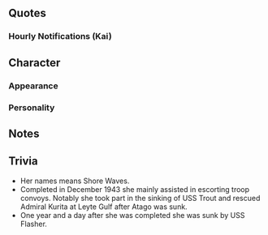 <div style="display:none">
{{#setmainimage:Kishinami_Full.png}}
[[File:{{#setmainimage:Kishinami_Full.png}}|thumb|right]]
<ac_metadata title="Kishinami (DD)"></ac_metadata>
</div>
{{Ship/Header}}
==Quotes==
{{Ship/Quotes
|Introduction = 夕雲型駆逐艦、その十五番艦、岸波です。<br>貴方が提督？　そう。いいけど。<br>岸波、第三一駆逐隊に着任します。
|Introduction/En = Yuugumo-class destroyer, the fifteenth ship- Kishinami. You're the admiral? Oh, I see. Well, I'll go check into the Third Destroyer Squadron.
|Introduction/Note = 

|Introduction/Kai = 夕雲型駆逐艦、その十五番艦、岸波です。提督、第三十一駆逐隊、出撃準備、完了しています。本日も、よろしくおねがいします。
|Introduction/Kai/En = I'm the 15th ship of the Yuugumo-class destroyers, Kishinami. The 31st Destroyer Division have completed our sortie preparations, Admiral. Please take care of me today as well.
|Introduction/Kai/Note = 

|Library = 夕雲型駆逐艦、十五番艦、岸波です。横須賀浦賀生まれ、夕雲型駆逐艦による、第三十一駆逐隊に所属。初期を消えずつある太平洋に戦ったわ。マリアナ、レイテの決戦で生き残ったあと、第二遊撃部隊として、崩れずつ戦線を支えたの。えぇ、イワナミ？知らないわ。なんの事？
|Library/En = I'm the 15th ship of the Yuugumo-class destroyers, Kishinami. I was born in Yokosuka Uraga and along with the other Yuugumo-class, I was part of Destroyer Division 31. At the start I fought in the waning days of the Pacific. After surviving Mariana and the final battle at Leyte, I was part of the 2nd Striking Force and supported the collapsing front. Eh, Iwanami? I don't know her. What are you talking about?
|Library/Note = 

|Secretary 1 = 岸波です。
|Secretary 1/En = I'm Kishinami.
|Secretary 1/Note = 

|Secretary 1/Kai = 岸波、了解。
|Secretary 1/Kai/En = Understood.
|Secretary 1/Kai/Note = 

|Secretary 2 = 沖姉、朝ちゃん。私も、大丈夫です。
|Secretary 2/En = Oki-nee, Asa-chan. I'm fine as well.
|Secretary 2/Note = References Asashimo and Okinami.

|Secretary 2/Kai = 沖姉、朝ちゃん。うん、行こう。
|Secretary 2/Kai/En = Oki-nee, Asa-chan. Yeah, let’s go.
|Secretary 2/Kai/Note = 

|Secretary 3 = なんでしょう、提督。岸波の艤装は、問題ありません。戦闘詳報なら提出済みです。他に……何か？
|Secretary 3/En = What is it, Admiral? No, there aren’t any issues with my rigging. In regards to my action report, I've already submitted it. Is...there anything else?
|Secretary 3/Note = 

|Secretary 3/Kai = 何でしょうか提督。岸波、艤装には特に問題ありません。艤装、には…。いや、何でも！異常なし、です。
|Secretary 3/Kai/En = What's the matter, Admiral? There's nothing wrong about my rigging. My rigging, it's...No, it's nothing! There aren’t any issues.
|Secretary 3/Kai/Note = 

|Idle = あっ…、なんだ、朝ちゃんか…。いえ、別に誰かを期待したわけではないわ。やめて…、私は…、私はそういうのはいいのよ…。あなた達もいるし。今は、十分幸せ。…うん。
|Idle/En =Ah... Oh it's you, Asa-chan. No, I'm not expecting anyone in particular. Stop that, I'm... I'm fine. I'm happy enough to have all of you here with me. Yup.
|Idle/Note = 

|Secretary Married = 提督、お茶ぁ…飲みます？そう、了解。ここにおきますね。いえ、お気遣いなく。沖ねえに入れたついでなので。あぁ、時々は休憩っとかするっといいです。
|Secretary Married/En = Would you... like some tea, Admiral? I see, roger. I'll leave it here. No, don't worry. I've already gotten Oki-nee some. Ah, I think it'd be good if you took a break sometimes.
|Secretary Married/Note = 

|Wedding = 提督、何？こう見えて、そんなに暇なわけではないのよ。えぇ、どうしたの？顔が赤いわ。風かしら？ちょっとひたをこちらに…うわ、少し暑い、発汗も…はぁ、こっちに来て。はい、暖くして寝てて。なにか作るわ。もう、体が資本よ。まったく。
|Wedding/En = What is it, Admiral? You might not notice, but I don't have time to spare. Eh, what's wrong? Your face is red. Do you have a cold? Come here a bit... Whoa, you've got a bit of a temperature and you're sweating too... Sigh, come here. There, keep warm and get some rest. I'll go make something. Jeez, treasure your body. I swear.
|Wedding/Note = 

|Looking At Scores = 情報ですか。お持ちしましょう。こちらです。
|Looking At Scores/En = Information, I see. I'll bring it. Here it is.
|Looking At Scores/Note = 

|Joining A Fleet = 第三一駆逐隊、岸波！ 出撃します！
|Joining A Fleet/En = Third Destroyer Squadron, Kishinami, sortieing!
|Joining A Fleet/Note = 

|Equipment 1 = いいみたいですね。ありがとう。
|Equipment 1/En = It seems alright, I suppose. Thank you.
|Equipment 1/Note = 

|Equipment 2 = なるほど…こういった装備も…可能ですね。
|Equipment 2/En = I see...well, this equipment seems to work.
|Equipment 2/Note = 

|Equipment 3 = ま、そういうことね。
|Equipment 3/En = Well, that’s how it is.
|Equipment 3/Note = 

|Supply = ありがとう、助かります。
|Supply/En = Thank you, it helps me out.
|Supply/Note = 

|Docking Minor = 入渠して、艦の修理を行います。
|Docking Minor/En = Ships enter the docks to get repaired.
|Docking Minor/Note = 

|Docking Major = 入渠して艦の…そうですね、岸波には修理が必要です。
|Docking Major/En = Ships enter the docks to... That's right, I need to get repaired.
|Docking Major/Note = 

|Docking Complete = 
|Docking Complete/En = 
|Docking Complete/Note = 

|Construction = 提督、艦が就役しました。ご報告です。
|Construction/En = Reporting that a ship has been commissioned, Admiral.
|Construction/Note = 

|Returning From Sortie = 提督。艦隊、港に戻りました。岸波がご報告します。
|Returning From Sortie/En = Reporting that the fleet has returned to port, Admiral.
|Returning From Sortie/Note = 

|Starting A Sortie = 沖ねえ、朝ちゃん、準備はいい？第三十一駆逐隊、抜錨！艦隊、前！
|Starting A Sortie/En = Oki-nee, Asa-chan; are you ready? 31st Destroyer Division, weigh anchor! Fleet, forwards!
|Starting A Sortie/Note = 

|Battle Start = 敵艦隊発見！ 艦隊、合戦用意！ 岸波、先行します！
|Battle Start/En = Enemy fleet spotted! Fleet, battle stations! I'll lead the way!
|Battle Start/Note = 

|Attack = 撃ち方ぁ、始め！
|Attack/En = Open... fire!
|Attack/Note = 

|Night Battle = 三一駆、突撃する！艦隊、単縦陣へ、増速だ！
|Night Battle/En = DesDiv31, begin the attack! Fleet, line ahead and increase speed!
|Night Battle/Note = 

|Night Attack = よく狙え！逃がすんな！って！
|Night Attack/En = Take careful aim! Don't let them get away! Fire!
|Night Attack/Note = 

|MVP = 私？そう…でも、よかったは、働けで。提督、あなたの指揮をお蔭ね。ありがとう。
|MVP/En = Me? I see... But, I'm glad that I did well. It's all thanks to your command, Admiral. Thank you.
|MVP/Note = 

|Minor Damage 1 = あぁ！い、いえ、かすり傷です。
|Minor Damage 1/En = Aaah! N-no, it's just a scratch.
|Minor Damage 1/Note = 

|Minor Damage 2 = あぁ！いった。や、やるじゃない。
|Minor Damage 2/En = Aaaah! That hurt. N-now you've done it.
|Minor Damage 2/Note = 

|Major Damage = まだよ！ まだ岸波は……沈みません！ ……負けませんから！
|Major Damage/En = Not yet! I won't sink yet..! I won't lose, okay!?
|Major Damage/Note = 

|Sunk = ここで…私…また…沈むのね…いいは…十分にやったから…朝ちゃん、あとは任せた…は…
|Sunk/En = So... I'm... sinking here... again... That's fine... I've done all I can... I'll... leave the rest to you, Asa-chan...
|Sunk/Note = 
}}
===Hourly Notifications (Kai)===
{{Ship/Hourly
|Form = Kai
|00JP = 提督、今、時刻は午前０時。本日は、この岸波は秘書艦を努めます。どぞ、よろしくおねがいします。
|00EN = The time is now 12am, Admiral. I'll be your secretary ship for today. Please take good care of me.
|00Note = 
|01JP = マルヒトマルマル。提督、喉が乾いたら、言ってください。お茶を入れします。
|01EN = 0100. Let me know if your throat is dry, Admiral. I'll make some tea.
|01Note = 
|02JP = マルフタマルマル。提督、何か、熱くありません？気のせいか。
|02EN = 0200. Isn't it kinda hot, Admiral? I must be imagining things.
|02Note = 
|03JP = マルサンマルマル。ん、少し窓を開けて、空気を入れ変えましょう？えぇ、いい？りょ、了解です。
|03EN = 0300. Hmmm, shall I open the window a bit to air out the room? Eh, it's fine? Ro-roger.
|03Note = 
|04JP = マルヨンマルマル。うん、了解です。お茶を入れますね。お待ちください。えっと、うまい茶葉ここに…
|04EN = 0400. Yes, Roger. I'll make some tea. Please wait a minute. Let's see, the delicious tea leaves are over here...
|04Note = 
|05JP = マルゴーマルマル。お茶のおかわりはどうですか？あぁ、いい？はい。もうすぐ朝ですね、提督。
|05EN = 0500. Would you like another cup of tea? Ah, you're fine? Alright. It's almost morning, Admiral.
|05Note = 
|06JP = マルロクマルマル。総員起こしかけます。艦隊、総員、起こし！起床！
|06EN = 0600. I'll begin the morning assembly. Fleet, all hands, assemble! Wake up!
|06Note = 
|07JP = マルナナマルマル。提督、私達駆逐艦と同じものですか、ご朝食よかったら、こちらに。今朝は麦飯に大根の漬物、芋の味噌汁、あと昨日のF作業の焼き魚です。
|07EN = 0700. If you don't mind, here's the same breakfast us destroyers are havin, Admiral. Today we're having barley rice with pickled daikon, taro miso soup and grilled fish from yesterday's F-work.
|07Note = 
|08JP = マルハチマルマル。さあ、今日もF作業…じゃなかった、艦隊運用頑張っていきましょう。まずは演習ですか？
|08EN = 0800. Now, today it's time for F-work... No wait, time for fleet operations. Are we going on exercises first?
|08Note = 
|09JP = マルキュマルマル。三十一駆、集合しました。沖ねえ、朝ちゃん、おはようございます。
|09EN = 0900. DesDiv31 has assembled. Oki-nee, Asa-chan; good morning.
|09Note = 
|10JP = ヒトマルマルマル。三十一駆、演習により、練度向上しています。提督、いつでも前線に投入ください。はい。
|10EN = 1000. DesDiv31 have increased our skills through exercises. We're ready to be sent to the front at any time, Admiral. Yes.
|10Note = 
|11JP = ヒトヒトマルマ…あぁ、長ねえ。お疲れ様です。第二遊撃隊、大変ですか？そうでもない…了解です。
|11EN = 110... Ah, Naga-nee. Good work. Is being in the 2nd Striking Force hard work? Not really... Roger.
|11Note = 
|12JP = ヒトフタマルマル。提督、お昼です。一応、岸波に握ったおむすびとお茶を用いしてます。構いませんか？あぁ、はい。
|12EN = 1200. It's noon, Admiral. Have some of the rice balls I made with some tea for now. Do you mind? Ah, yes.
|12Note = 
|13JP = ヒトサンマルマル。提督、たくさん食べていただいて、岸波、少し嬉しいです。また、作ってこようかな？うん。
|13EN = 1300. I'm a little happy that you ate so much, Admiral. Shall I make them again? Yup.
|13Note = 
|14JP = ヒトヨンマルマル。さあ、作戦行動の間に、お夕飯と見張り員練度向上を兼ねて、F作業を開始しましょう。
|14EN = 1400. Now, let's begin F-work to improve our skills in the time between operations.
|14Note = 
|15JP = ヒトゴーマ…あぁ、あの艦影は…特型の先輩…ほ、本格的はF作業スタイル。あれ、あれは…曙先輩！
|15EN = 15... Ah, that silhouette...It's a special-type senior... Sh-she's really dressed up in that F-work look. Tha-that's... Akebono!
|15Note = 
|16JP = ヒトロクマルマル。あぁ、はい。ボノ先輩、スタイルから穿いてではない。本当の練度感じました。はい。
|16EN = 1600. Ah, yes, you're not wearing that just for looks, Bono. I can feel your true skill. Yes.
|16Note = 
|17JP = ヒトナナマルマル。提督、もうこんな時間。見てください、夕日はあんなにきれい。海上の夕日って、こんなに…
|17EN = 1700. It's already this time, Admiral. Please look at that, the sunset is so beautiful. The sunset on the sea is so...
|17Note = 
|18JP = ヒトハチマルマル。提督、待っててください！今日のF作業は戦果バッチリですから。お夕食、期待してて。
|18EN = 1800. Just wait a while, Admiral! Today's F-work was a great success! Look forward to dinner.
|18Note = 
|19JP = ヒトキュマルマル。できました、見てください。今夜は豪華に岸波特製、ばらちらしです。どぞ！
|19EN = 1900. It's done, please look at this. Tonight it's my special luxurious, barachirashi. Help yourself!
|19Note = 
|20JP = フタマルマルマル。提督、お代わりまだたくさんあります。いい食べっぷりの提督っていいですよね。
|20EN = 2000. There's still plenty left for a second helping, Admiral. I like that you have a good appetite.
|20Note = 
|21JP = フタヒトマルマル。あぁ、三水戦の先輩方無事帰還です。いつも賑やかですね。練度もすごそうです
|21EN = 2100. Ah, my seniors from DesRon3 have returned safely. They're always so busy. They're so amazingly skilled.
|21Note = 
|22JP = フタフタマルマル。提督、本日分の残りの書類、私遣っ付けてしまえます。そこにおいていなさい。よし。
|22EN = 2200. I'll handle the rest of today's paperwork, Admiral. Just let me handle it. Alright.
|22Note = 
|23JP = フタサンマルマル。本日のタスク、すべて完了しました。提督も、大変お疲れ様でした。明日もがんばりましょう。
|23EN = 2300. Today's tasks are all done. Thank you for your hard work too, Admiral. Let's work hard tomorrow too.
|23Note = 
}}<!--
===Seasonal Quotes===
{{Ship/SeasonalQuotes}}
-->

==Character==
===Appearance===
===Personality===

==Notes==

==Trivia==
*Her names means Shore Waves.
*Completed in December 1943 she mainly assisted in escorting troop convoys. Notably she took part in the sinking of USS Trout and rescued Admiral Kurita at Leyte Gulf after Atago was sunk.
*One year and a day after she was completed she was sunk by USS Flasher.

{{Ship/Footer}}